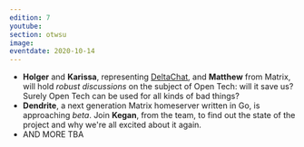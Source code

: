 ```yaml
---
edition: 7
youtube: 
section: otwsu
image: 
eventdate: 2020-10-14
---
```


* **Holger** and **Karissa**, representing [DeltaChat](https://delta.chat/en/), and
**Matthew** from Matrix, will hold
*robust discussions* on the subject of Open Tech: will it save us? Surely Open
Tech can be used for all kinds of bad things?
* **Dendrite**, a next generation Matrix homeserver written in Go, is approaching
*beta*. Join **Kegan**, from the team, to find out the state of the project and why
we're all excited about it again.
* AND MORE TBA